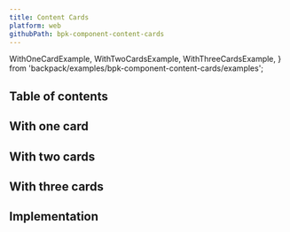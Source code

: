```yaml
---
title: Content Cards
platform: web
githubPath: bpk-component-content-cards
---
```



  WithOneCardExample,
  WithTwoCardsExample,
  WithThreeCardsExample,
} from 'backpack/examples/bpk-component-content-cards/examples';

## Table of contents

## With one card

<PresentationBlock>
  <WithOneCardExample />
</PresentationBlock>

## With two cards

<PresentationBlock>
  <WithTwoCardsExample />
</PresentationBlock>

## With three cards

<PresentationBlock>
  <WithThreeCardsExample />
</PresentationBlock>

## Implementation

<Readme />
